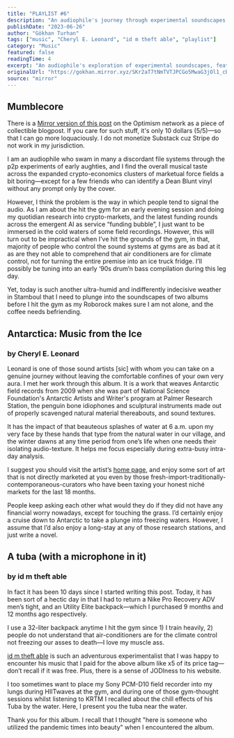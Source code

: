 ```yaml
---
title: "PLAYLIST #6"
description: "An audiophile's journey through experimental soundscapes featuring Cheryl E. Leonard's Antarctic field recordings and id m theft able's innovative tuba explorations."
publishDate: "2023-06-26"
author: "Gökhan Turhan"
tags: ["music", "Cheryl E. Leonard", "id m theft able", "playlist"]
category: "Music"
featured: false
readingTime: 4
excerpt: "An audiophile's exploration of experimental soundscapes, featuring Antarctic field recordings by Cheryl E. Leonard and innovative tuba compositions by id m theft able."
originalUrl: "https://gokhan.mirror.xyz/SKr2aT7tNmTVTJPCGo5MwaG3jOl1_cB_FMJPJujpA8s"
source: "mirror"
---
```



## Mumblecore

There is a [Mirror version of this post](https://gokhan.mirror.xyz/SKr2aT7tNmTVTJPCGo5MwaG3jOl1_cB_FMJPJujpA8s) on the Optimism network as a piece of collectible blogpost. If you care for such stuff, it's only 10 dollars (5/5)—so that I can go more loquaciously. I do not monetize Substack cuz Stripe do not work in my jurisdiction.

I am an audiophile who swam in many a discordant file systems through the p2p experiments of early aughties, and I find the overall musical taste across the expanded crypto-economics clusters of marketual force fields a bit boring—except for a few friends who can identify a Dean Blunt vinyl without any prompt only by the cover.

However, I think the problem is the way in which people tend to signal the audio. As I am about the hit the gym for an early evening session and doing my quotidian research into crypto-markets, and the latest funding rounds across the emergent AI as service “funding bubble”, I just want to be immersed in the cold waters of some field recordings. However, this will turn out to be impractical when I’ve hit the grounds of the gym, in that, majority of people who control the sound systems at gyms are as bad at it as are they not able to comprehend that air conditioners are for climate control, not for turning the entire premise into an ice truck fridge. I’ll possibly be tuning into an early ‘90s drum’n bass compilation during this leg day.

Yet, today is such another ultra-humid and indifferently indecisive weather in Stamboul that I need to plunge into the soundscapes of two albums before I hit the gym as my Roborock makes sure I am not alone, and the coffee needs befriending.

## Antarctica: Music from the Ice

### by Cheryl E. Leonard

<BandcampEmbed url="https://bandcamp.com/EmbeddedPlayer/album=4118518429/size=large/bgcol=ffffff/linkcol=0687f5/tracklist=false/artwork=small/transparent=true/" />

Leonard is one of those sound artists [sic] with whom you can take on a genuine journey without leaving the comfortable confines of your own very aura. I met her work through this album. It is a work that weaves Antarctic field records from 2009 when she was part of National Science Foundation's Antarctic Artists and Writer's program at Palmer Research Station, the penguin bone idiophones and sculptural instruments made out of properly scavenged natural material thereabouts, and sound textures.

It has the impact of that beauteous splashes of water at 6 a.m. upon my very face by these hands that type from the natural water in our village, and the winter dawns at any time period from one’s life when one needs their isolating audio-texture. It helps me focus especially during extra-busy intra-day analysis.

I suggest you should visit the artist’s [home page](https://allwaysnorth.com/), and enjoy some sort of art that is not directly marketed at you even by those fresh-import-traditionally-contemporaneous-curators who have been taxing your honest niché markets for the last 18 months.

People keep asking each other what would they do if they did not have any financial worry nowadays, except for touching the grass. I’d certainly enjoy a cruise down to Antarctic to take a plunge into freezing waters. However, I assume that I’d also enjoy a long-stay at any of those research stations, and just write a novel.

## A tuba (with a microphone in it)

### by id m theft able

<BandcampEmbed url="https://bandcamp.com/EmbeddedPlayer/album=898519882/size=large/bgcol=ffffff/linkcol=0687f5/tracklist=false/artwork=small/transparent=true/" />

In fact it has been 10 days since I started writing this post. Today, it has been sort of a hectic day in that I had to return a Nike Pro Recovery ADV men’s tight, and an Utility Elite backpack—which I purchased 9 months and 12 months ago respectively.

I use a 32-liter backpack anytime I hit the gym since 1) I train heavily, 2) people do not understand that air-conditioners are for the climate control not freezing our asses to death—I love my muscle ass.

[id m theft able](http://www.kraag.org/ktaag.htm) is such an adventurous experimentalist that I was happy to encounter his music that I paid for the above album like x5 of its price tag—don’t recall if it was free. Plus, there is a sense of JODIness to his website.

I too sometimes want to place my Sony PCM-D10 field recorder into my lungs during HIITwaves at the gym, and during one of those gym-thought sessions whilst listening to KRTM I recalled about the chill effects of his Tuba by the water. Here, I present you the tuba near the water.

Thank you for this album. I recall that I thought "here is someone who utilized the pandemic times into beauty" when I encountered the album.

<YouTubeEmbed url="https://www.youtube.com/embed/bgUum6j9Nls?si=O5LPyhIlTTplWbJY" />
